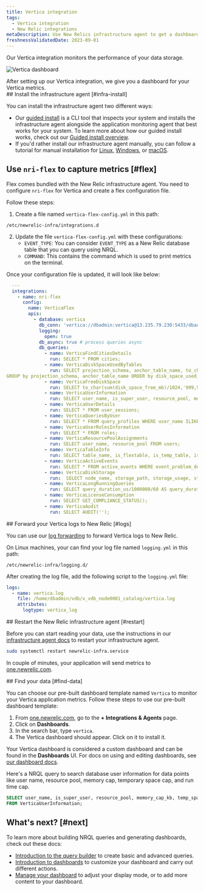 ```yaml
---
title: Vertica integration
tags:
  - Vertica integration
  - New Relic integrations
metaDescription: Use New Relics infrastructure agent to get a dashboard with metrics from your Vertica.
freshnessValidatedDate: 2023-09-01
---
```




Our Vertica integration monitors the performance of your data storage.

<img
    title="Vertica dashboard"
    alt="Vertica dashboard"
    src={infrastructureVerticaDashboard}
/>

<figcaption>
After setting up our Vertica integration, we give you a dashboard for your Vertica metrics. 
</figcaption>

<Steps>
<Step>
## Install the infrastructure agent [#infra-install]

You can install the infrastructure agent two different ways:  

* Our [guided install](https://one.newrelic.com/nr1-core?state=4f81feab-35f7-e97e-9903-52510f8542bd) is a CLI tool that inspects your system and installs the infrastructure agent alongside the application monitoring agent that best works for your system. To learn more about how our guided install works, check out our [Guided install overview](/docs/infrastructure/host-integrations/installation/new-relic-guided-install-overview). 
* If you'd rather install our infrastructure agent manually, you can follow a tutorial for manual installation for [Linux](/docs/infrastructure/install-infrastructure-agent/linux-installation/install-infrastructure-monitoring-agent-linux), [Windows](/docs/infrastructure/install-infrastructure-agent/windows-installation/install-infrastructure-monitoring-agent-windows/), or [macOS](/docs/infrastructure/install-infrastructure-agent/macos-installation/install-infrastructure-monitoring-agent-macos/). 
</Step>

<Step>

## Use `nri-flex` to capture metrics [#flex]

Flex comes bundled with the New Relic infrastructure agent. You need to configure `nri-flex` for Vertica and create a flex configuration file. 

Follow these steps:


1. Create a file named `vertica-flex-config.yml` in this path:

  ```shell
  /etc/newrelic-infra/integrations.d
  ```

2. Update the file `vertica-flex-config.yml` with these configurations:
      * `EVENT_TYPE`: You can consider `EVENT_TYPE` as a New Relic database table that you can query using NRQL.
      * `COMMAND`: This contains the command which is used to print metrics on the terminal.

  Once your configuration file is updated, it will look like below:

```yml
  --- 
  integrations:
    - name: nri-flex
      config:
        name: VerticaFlex
        apis:
          - database: vertica
            db_conn: 'vertica://dbadmin:vertica@13.235.79.230:5433/dbadmin'
            logging:
              open: true
            db_async: true # process queries async
            db_queries:
              - name: VerticaFindCitiesDetails
                run: SELECT * FROM cities;
              - name: VerticaDiskSpaceUsedByTables
                run: SELECT projection_schema, anchor_table_name, to_char(sum(used_bytes)/1024/1024/1024,'999,999.99') as disk_space_used_gb FROM projection_storage
GROUP by projection_schema, anchor_table_name ORDER by disk_space_used_gb desc limit 50;
              - name: VerticaFreeDiskSpace
                run: SELECT to_char(sum(disk_space_free_mb)/1024,'999,999,999') AS disk_space_free_gb, to_char(sum(disk_space_used_mb)/1024,'999,999,999') AS disk_space_used_gb FROM disk_storage;
              - name: VerticaUserInformation
                run: SELECT user_name, is_super_user, resource_pool, memory_cap_kb, temp_space_cap_kb, run_time_cap FROM users;
              - name: VerticaUserDetails
                run: SELECT * FROM user_sessions;
              - name: VerticaQueriesByUser
                run: SELECT * FROM query_profiles WHERE user_name ILIKE '%dbadmin%';
              - name: VerticaUserRolesInformation
                run: SELECT * FROM roles;
              - name: VerticaResourcePoolAssignments
                run: SELECT user_name, resource_pool FROM users;
              - name: VerticaTableInfo
                run: SELECT table_name, is_flextable, is_temp_table, is_system_table, count(*) FROM tables GROUP by 1,2,3,4;
              - name: VerticaActiveEvents
                run: SELECT * FROM active_events WHERE event_problem_description NOT ILIKE '%state to UP';
              - name: VerticaDiskStorage
                run:  SELECT node_name, storage_path, storage_usage, storage_status, disk_space_free_percent FROM disk_storage;
              - name: VerticaLongRunningQueries
                run: SELECT query_duration_us/1000000/60 AS query_duration_mins, table_name, user_name, processed_row_count AS rows_processed, substr(query,0,70) FROM query_profiles ORDER BY query_duration_us DESC LIMIT 250;
              - name: VerticaLicenseConsumption
                run: SELECT GET_COMPLIANCE_STATUS();
              - name: VerticaAudit
                run: SELECT AUDIT('');

```
 </Step>

 <Step>
## Forward your Vertica logs to New Relic [#logs]
  
You can use our [log forwarding](/docs/logs/forward-logs/forward-your-logs-using-infrastructure-agent/) to forward Vertica logs to New Relic.

On Linux machines, your can find your log file named `logging.yml`  in this path:

```shell
/etc/newrelic-infra/logging.d/
```

After creating the log file, add the following script to the `logging.yml` file:

```yml
logs:
  - name: vertica.log
    file: /home/dbadmin/vdb/v_vdb_node0001_catalog/vertica.log
    attributes:
      logtype: vertica_log
```
</Step>

<Step>
## Restart the New Relic infrastructure agent [#restart]

Before you can start reading your data, use the instructions in our [infrastructure agent docs](/docs/infrastructure/install-infrastructure-agent/manage-your-agent/start-stop-restart-infrastructure-agent/) to restart your infrastructure agent.

  ```bash
  sudo systemctl restart newrelic-infra.service
  ```

In couple of minutes, your application will send metrics to [one.newrelic.com](https://one.newrelic.com).
</Step>

<Step>
##  Find your data [#find-data]

You can choose our pre-built dashboard template named `Vertica` to monitor your Vertica application metrics. Follow these steps to use our pre-built dashboard template:

1. From [one.newrelic.com](https://one.newrelic.com), go to the <DNT>**+ Integrations & Agents**</DNT> page.
2. Click on <DNT>**Dashboards**</DNT>.
3. In the search bar, type `vertica`. 
4. The Vertica dashboard should appear. Click on it to install it.

Your Vertica dashboard is considered a custom dashboard and can be found in the <DNT>**Dashboards**</DNT> UI. For docs on using and editing dashboards, see [our dashboard docs](/docs/query-your-data/explore-query-data/dashboards/introduction-dashboards).

Here's a NRQL query to search database user information for data points like user name, resource pool, memory cap, temporary space cap, and run time cap.
  
```sql
SELECT user_name, is_super_user, resource_pool, memory_cap_kb, temp_space_cap_kb, run_time_cap 
FROM VerticaUserInformation;
```
</Step>

</Steps>

## What's next? [#next]

To learn more about building NRQL queries and generating dashboards, check out these docs:

* [Introduction to the query builder](/docs/query-your-data/explore-query-data/query-builder/introduction-query-builder) to create basic and advanced queries.
* [Introduction to dashboards](/docs/query-your-data/explore-query-data/dashboards/introduction-dashboards) to customize your dashboard and carry out different actions.
* [Manage your dashboard](/docs/query-your-data/explore-query-data/dashboards/manage-your-dashboard) to adjust your <InlinePopover type="dashboards" /> display mode, or to add more content to your dashboard.


